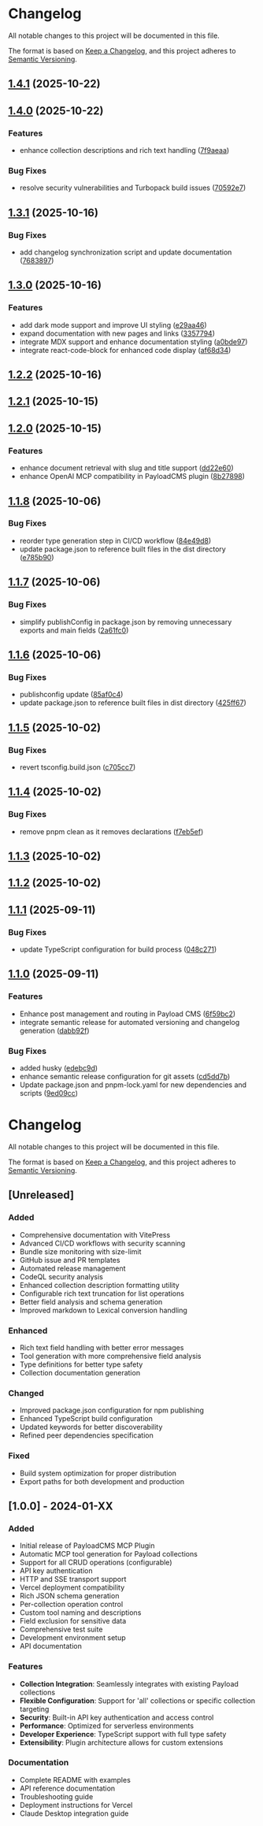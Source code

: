 # Changelog

All notable changes to this project will be documented in this file.

The format is based on [Keep a Changelog](https://keepachangelog.com/en/1.0.0/),
and this project adheres to [Semantic Versioning](https://semver.org/spec/v2.0.0.html).

## [1.4.1](https://github.com/Antler-Digital/payload-plugin-mcp/compare/v1.4.0...v1.4.1) (2025-10-22)

## [1.4.0](https://github.com/Antler-Digital/payload-plugin-mcp/compare/v1.3.1...v1.4.0) (2025-10-22)

### Features

* enhance collection descriptions and rich text handling ([7f9aeaa](https://github.com/Antler-Digital/payload-plugin-mcp/commit/7f9aeaa763f9c50e9c59dc57d1e26408c7e6856f))

### Bug Fixes

* resolve security vulnerabilities and Turbopack build issues ([70592e7](https://github.com/Antler-Digital/payload-plugin-mcp/commit/70592e700534aaa27782c2b5e14a72b4b05345c8))

## [1.3.1](https://github.com/Antler-Digital/payload-plugin-mcp/compare/v1.3.0...v1.3.1) (2025-10-16)

### Bug Fixes

* add changelog synchronization script and update documentation ([7683897](https://github.com/Antler-Digital/payload-plugin-mcp/commit/76838978ade0166f642abf9815402c13fcb762b0))

## [1.3.0](https://github.com/Antler-Digital/payload-plugin-mcp/compare/v1.2.2...v1.3.0) (2025-10-16)

### Features

* add dark mode support and improve UI styling ([e29aa46](https://github.com/Antler-Digital/payload-plugin-mcp/commit/e29aa46e8eb322c8da64ad4108ae99f0a35ccfe5))
* expand documentation with new pages and links ([3357794](https://github.com/Antler-Digital/payload-plugin-mcp/commit/33577941e6647af763526c19711f4c94a9176380))
* integrate MDX support and enhance documentation styling ([a0bde97](https://github.com/Antler-Digital/payload-plugin-mcp/commit/a0bde970f16cfc68371a590beb97972c798b07d7))
* integrate react-code-block for enhanced code display ([af68d34](https://github.com/Antler-Digital/payload-plugin-mcp/commit/af68d34795c26a4bf68c6694346b33a73972ea66))

## [1.2.2](https://github.com/Antler-Digital/payload-plugin-mcp/compare/v1.2.1...v1.2.2) (2025-10-16)

## [1.2.1](https://github.com/Antler-Digital/payload-plugin-mcp/compare/v1.2.0...v1.2.1) (2025-10-15)

## [1.2.0](https://github.com/Antler-Digital/payload-plugin-mcp/compare/v1.1.8...v1.2.0) (2025-10-15)

### Features

* enhance document retrieval with slug and title support ([dd22e60](https://github.com/Antler-Digital/payload-plugin-mcp/commit/dd22e60c01d1005e42dc9c43c90cfddf9f01180b))
* enhance OpenAI MCP compatibility in PayloadCMS plugin ([8b27898](https://github.com/Antler-Digital/payload-plugin-mcp/commit/8b27898a6aecb6edb7a607a1b08a29d00e769002))

## [1.1.8](https://github.com/Antler-Digital/payload-plugin-mcp/compare/v1.1.7...v1.1.8) (2025-10-06)

### Bug Fixes

* reorder type generation step in CI/CD workflow ([84e49d8](https://github.com/Antler-Digital/payload-plugin-mcp/commit/84e49d8c4c52f00d9f858188a3bcf0791d29ee66))
* update package.json to reference built files in the dist directory ([e785b90](https://github.com/Antler-Digital/payload-plugin-mcp/commit/e785b90afd7d0b95efd06130516a9b412d96f371))

## [1.1.7](https://github.com/Antler-Digital/payload-plugin-mcp/compare/v1.1.6...v1.1.7) (2025-10-06)

### Bug Fixes

* simplify publishConfig in package.json by removing unnecessary exports and main fields ([2a61fc0](https://github.com/Antler-Digital/payload-plugin-mcp/commit/2a61fc0cb01c4cf66454630f535f9313695db1c9))

## [1.1.6](https://github.com/Antler-Digital/payload-plugin-mcp/compare/v1.1.5...v1.1.6) (2025-10-06)

### Bug Fixes

* publishconfig update ([85af0c4](https://github.com/Antler-Digital/payload-plugin-mcp/commit/85af0c4c9ebc2a2a0d2a097d306ef19876f56893))
* update package.json to reference built files in dist directory ([425ff67](https://github.com/Antler-Digital/payload-plugin-mcp/commit/425ff67e286663cd5004ca6240fdec6c958a30e9))

## [1.1.5](https://github.com/Antler-Digital/payload-plugin-mcp/compare/v1.1.4...v1.1.5) (2025-10-02)

### Bug Fixes

* revert tsconfig.build.json ([c705cc7](https://github.com/Antler-Digital/payload-plugin-mcp/commit/c705cc760ea3c82406dd0d2c69a8a3a4e9d18936))

## [1.1.4](https://github.com/Antler-Digital/payload-plugin-mcp/compare/v1.1.3...v1.1.4) (2025-10-02)

### Bug Fixes

* remove pnpm clean as it removes declarations ([f7eb5ef](https://github.com/Antler-Digital/payload-plugin-mcp/commit/f7eb5ef6c15cc8563f893dfba582eaa06595c6a3))

## [1.1.3](https://github.com/Antler-Digital/payload-plugin-mcp/compare/v1.1.2...v1.1.3) (2025-10-02)

## [1.1.2](https://github.com/Antler-Digital/payload-plugin-mcp/compare/v1.1.1...v1.1.2) (2025-10-02)

## [1.1.1](https://github.com/Antler-Digital/payload-plugin-mcp/compare/v1.1.0...v1.1.1) (2025-09-11)

### Bug Fixes

* update TypeScript configuration for build process ([048c271](https://github.com/Antler-Digital/payload-plugin-mcp/commit/048c271337ba546acf7016e82f4a5f202ad34790))

## [1.1.0](https://github.com/Antler-Digital/payload-plugin-mcp/compare/v1.0.0...v1.1.0) (2025-09-11)

### Features

* Enhance post management and routing in Payload CMS ([6f59bc2](https://github.com/Antler-Digital/payload-plugin-mcp/commit/6f59bc2aaf52601df66f98a3dd4b800d88d6561c))
* integrate semantic release for automated versioning and changelog generation ([dabb92f](https://github.com/Antler-Digital/payload-plugin-mcp/commit/dabb92f5b0882dee01429c2e98c50722f7ad2c4b))

### Bug Fixes

* added husky ([edebc9d](https://github.com/Antler-Digital/payload-plugin-mcp/commit/edebc9d60d495282a68597f368c152a870aa88b2))
* enhance semantic release configuration for git assets ([cd5dd7b](https://github.com/Antler-Digital/payload-plugin-mcp/commit/cd5dd7b2e11336d7091f3e7cd681ceaa82f67a00))
* Update package.json and pnpm-lock.yaml for new dependencies and scripts ([9ed09cc](https://github.com/Antler-Digital/payload-plugin-mcp/commit/9ed09cc20567cd18a5e92440130b30de8b4f81d1))

# Changelog

All notable changes to this project will be documented in this file.

The format is based on [Keep a Changelog](https://keepachangelog.com/en/1.0.0/),
and this project adheres to [Semantic Versioning](https://semver.org/spec/v2.0.0.html).

## [Unreleased]

### Added
- Comprehensive documentation with VitePress
- Advanced CI/CD workflows with security scanning
- Bundle size monitoring with size-limit
- GitHub issue and PR templates
- Automated release management
- CodeQL security analysis
- Enhanced collection description formatting utility
- Configurable rich text truncation for list operations
- Better field analysis and schema generation
- Improved markdown to Lexical conversion handling

### Enhanced
- Rich text field handling with better error messages
- Tool generation with more comprehensive field analysis
- Type definitions for better type safety
- Collection documentation generation

### Changed
- Improved package.json configuration for npm publishing
- Enhanced TypeScript build configuration
- Updated keywords for better discoverability
- Refined peer dependencies specification

### Fixed
- Build system optimization for proper distribution
- Export paths for both development and production

## [1.0.0] - 2024-01-XX

### Added
- Initial release of PayloadCMS MCP Plugin
- Automatic MCP tool generation for Payload collections
- Support for all CRUD operations (configurable)
- API key authentication
- HTTP and SSE transport support
- Vercel deployment compatibility
- Rich JSON schema generation
- Per-collection operation control
- Custom tool naming and descriptions
- Field exclusion for sensitive data
- Comprehensive test suite
- Development environment setup
- API documentation

### Features
- **Collection Integration**: Seamlessly integrates with existing Payload collections
- **Flexible Configuration**: Support for 'all' collections or specific collection targeting
- **Security**: Built-in API key authentication and access control
- **Performance**: Optimized for serverless environments
- **Developer Experience**: TypeScript support with full type safety
- **Extensibility**: Plugin architecture allows for custom extensions

### Documentation
- Complete README with examples
- API reference documentation
- Troubleshooting guide
- Deployment instructions for Vercel
- Claude Desktop integration guide
